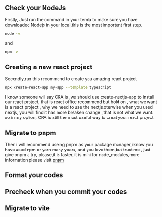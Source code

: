 ## Check your NodeJs
Firstly, Just run the command in your temla to make sure you have downloaded Nodejs in your
local,this is the most important first step. <br/>
```zsh
node -v
```
and
```zsh
npm -v
```
## Creating a new react project
Secondly,run this recommend to create you amazing react project

```zsh
npx create-react-app my-app --template typescript
```
I know someone will say CRA is ,we should use create-nextjs-app to install our react project, that is react office recommend
but hold on , what we want is a react project , why we need to use the nextjs,oterwise when you used nextjs, you will find 
it has more breaken change , that is not what we want. so in my option, CRA is still the most useful way to creat your react project

## Migrate to pnpm

Then i will recommend useing pnpm as your package manager,i know you have used npm or yarn many years,
and you love them,but trust me , just give pnpm a try, please,it is faster, it is mini for node_modules,more information please visit [pnpm](https://pnpm.io)

## Format your codes
## Precheck when you commit your codes
## Migrate to vite

